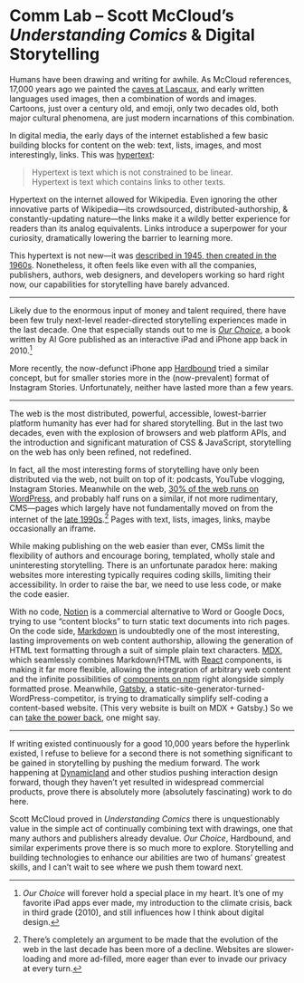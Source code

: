 
# Comm Lab – Scott McCloud’s *Understanding Comics* & Digital Storytelling

Humans have been drawing and writing for awhile. As McCloud references, 17,000 years ago we painted the [caves at Lascaux](https://en.wikipedia.org/wiki/Lascaux), and early written languages used images, then a combination of words and images. Cartoons, just over a century old, and emoji, only two decades old, both major cultural phenomena, are just modern incarnations of this combination.

In digital media, the early days of the internet established a few basic building blocks for content on the web: text, lists, images, and most interestingly, links. This was [hypertext](https://www.w3.org/WhatIs.html):

> Hypertext is text which is not constrained to be linear.  
> Hypertext is text which contains links to other texts.

Hypertext on the internet allowed for Wikipedia. Even ignoring the other innovative parts of Wikipedia—its crowdsourced, distributed-authorship, & constantly-updating nature—the links make it a wildly better experience for readers than its analog equivalents. Links introduce a superpower for your curiosity, dramatically lowering the barrier to learning more.

This hypertext is not new—it was [described in 1945, then created in the 1960s](https://www.w3.org/History.html). Nonetheless, it often feels like even with all the companies, publishers, authors, web designers, and developers working so hard right now, our capabilities for storytelling have barely advanced.

***

Likely due to the enormous input of money and talent required, there have been few truly next-level reader-directed storytelling experiences made in the last decade. One that especially stands out to me is [*Our Choice*](http://pushpoppress.com/ourchoice/), a book written by Al Gore published as an interactive iPad and iPhone app back in 2010.[^1]

[^1]: *Our Choice* will forever hold a special place in my heart. It’s one of my favorite iPad apps ever made, my introduction to the climate crisis, back in third grade (2010), and still influences how I think about digital design.

<YouTube url="https://youtu.be/LV-RvzXGH2Y" />

More recently, the now-defunct iPhone app [Hardbound](https://medium.com/hardbound-co/introducing-hardbound-10e547b2c67f) tried a similar concept, but for smaller stories more in the (now-prevalent) format of Instagram Stories. Unfortunately, neither have lasted more than a few years.

***

The web is the most distributed, powerful, accessible, lowest-barrier platform humanity has ever had for shared storytelling. But in the last two decades, even with the explosion of browsers and web platform APIs, and the introduction and significant maturation of CSS & JavaScript, storytelling on the web has only been refined, not redefined.

In fact, all the most interesting forms of storytelling have only been distributed via the web, not built on top of it: podcasts, YouTube vlogging, Instagram Stories. Meanwhile on the web, [30% of the web runs on WordPress](https://venturebeat.com/2018/03/05/wordpress-now-powers-30-of-websites/), and probably half runs on a similar, if not more rudimentary, CMS—pages which largely have not fundamentally moved on from the internet of the [late 1990s](https://youtu.be/6-v1b9waHWY).[^2] Pages with text, lists, images, links, maybe occasionally an iframe.

[^2]: There’s completely an argument to be made that the evolution of the web in the last decade has been more of a decline. Websites are slower-loading and more ad-filled, more eager than ever to invade our privacy at every turn.

While making publishing on the web easier than ever, CMSs limit the flexibility of authors and encourage boring, templated, wholly stale and uninteresting storytelling. There is an unfortunate paradox here: making websites more interesting typically requires coding skills, limiting their accessibility. In order to raise the bar, we need to use less code, or make the code easier.

With no code, [Notion](https://www.notion.so/) is a commercial alternative to Word or Google Docs, trying to use “content blocks” to turn static text documents into rich pages. On the code side, [Markdown](https://daringfireball.net/projects/markdown/) is undoubtedly one of the most interesting, lasting improvements on web content authorship, allowing the generation of HTML text formatting through a suit of simple plain text characters. [MDX](https://mdxjs.com), which seamlessly combines Markdown/HTML with [React](https://reactjs.org) components, is making it far more flexible, allowing the integration of arbitrary web content and the infinite possibilities of [components on npm](https://www.npmjs.com/search?q=keywords:react) right alongside simply formatted prose. Meanwhile, [Gatsby](https://www.gatsbyjs.org), a static-site-generator-turned-WordPress-competitor, is trying to dramatically simplify self-coding a content-based website. (This very website is built on MDX + Gatsby.) So we can [take the power back](https://ia.net/topics/take-the-power-back), one might say.

***

If writing existed continuously for a good 10,000 years before the hyperlink existed, I refuse to believe for a second there is not something significant to be gained in storytelling by pushing the medium forward. The work happening at [Dynamicland](https://dynamicland.org) and other studios pushing interaction design forward, though they haven’t yet resulted in widespread commercial products, prove there is absolutely more (absolutely fascinating) work to do here.

Scott McCloud proved in *Understanding Comics* there is unquestionably value in the simple act of continually combining text with drawings, one that many authors and publishers already devalue. *Our Choice*, Hardbound, and similar experiments prove there is so much more to explore. Storytelling and building technologies to enhance our abilities are two of humans’ greatest skills, and I can’t wait to see where we push them toward next.
